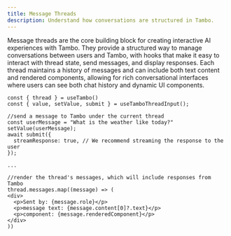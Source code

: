 ```yaml
---
title: Message Threads
description: Understand how conversations are structured in Tambo.
---
```


Message threads are the core building block for creating interactive AI experiences with Tambo. They provide a structured way to manage conversations between users and Tambo, with hooks that make it easy to interact with thread state, send messages, and display responses. Each thread maintains a history of messages and can include both text content and rendered components, allowing for rich conversational interfaces where users can see both chat history and dynamic UI components.

```tsx
const { thread } = useTambo()
const { value, setValue, submit } = useTamboThreadInput();

//send a message to Tambo under the current thread
const userMessage = "What is the weather like today?"
setValue(userMessage);
await submit({
  streamResponse: true, // We recommend streaming the response to the user
});

...

//render the thread's messages, which will include responses from Tambo
thread.messages.map((message) => (
<div>
  <p>Sent by: {message.role}</p>
  <p>message text: {message.content[0]?.text}</p>
  <p>component: {message.renderedComponent}</p>
</div>
))
```


<LearnMore
  title="More about threads"
  description="Learn how to send messages and interact with message threads"
  href="/docs/concept-details/message-threads"
/>
